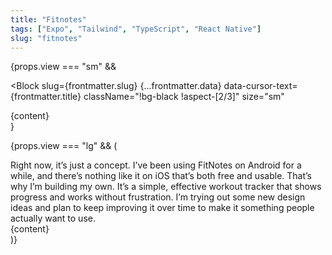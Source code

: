 ```yaml
---
title: "Fitnotes"
tags: ["Expo", "Tailwind", "TypeScript", "React Native"]
slug: "fitnotes"
---
```




{props.view === "sm" &&

<Block
  slug={frontmatter.slug}
  {...frontmatter.data}
  data-cursor-text={frontmatter.title}
  className="!bg-black !aspect-[2/3]"
  size="sm"
>
  <div className="absolute bottom-20 left-20 w-full">{content}</div>
</Block>
}

{props.view === "lg" && (

<div className="relative md:rounded-3xl rounded-2xl overflow-y-auto overflow-x-hidden md:p-11 p-6 flex flex-col bg-black text-neutral-400">
  <Title className="text-white">{frontmatter.title}</Title>
  <TextBlock>
    Right now, it’s just a concept. I’ve been using FitNotes on Android for a
    while, and there’s nothing like it on iOS that’s both free and usable.
    That’s why I’m building my own. It’s a simple, effective workout tracker
    that shows progress and works without frustration. I’m trying out some new
    design ideas and plan to keep improving it over time to make it something
    people actually want to use.
  </TextBlock>
  <Tags tags={frontmatter.tags} className="!mb-20 md:!mb-0" />
  <div className="md:absolute bottom-20 -right-20">{content}</div>
</div>
)}
